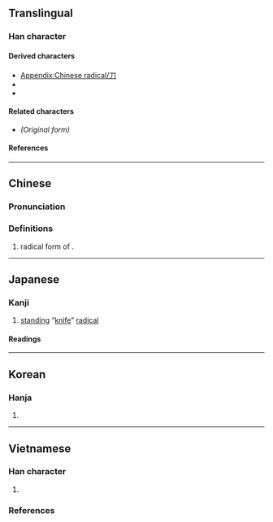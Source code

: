 {{also|刀|リ}}
{{character info}}
{{character info|⺉}}
==Translingual==
{{stroke order|type=animate}}

===Han character===
{{Han char|rn=18|rad=刀|as=00|sn=2|var=2|four=22000|canj=LN,XLN|ids=⿰丨亅}}

====Derived characters====
* [[Appendix:Chinese radical/刀]]
* {{l|mul|[[𠮧]], [[𡥁]], [[𡯇]], [[𢩬]], [[𣏀]], [[灲]], [[𣬟]], [[㺫]], [[𮁜]], [[矵]], [[𣲈]], [[𮕥]], [[𦓎]], [[𦨉]], [[䚯]], [[𧺈]], [[𧿀]], [[釗]]([[钊]]), [[䖌]], [[荆]], [[魝]]([[𬶀]]), [[𦳲]], [[蒯]], [[䵞]]}}
* {{l|mul|[[侴]], [[唎]], [[娳]], [[捯]], [[渕]], [[梸]], [[𪱢]], [[𫺥]], [[揦]], [[椡]], [[𬃙]], [[楋]], [[𥟻]], [[誗]], [[鉶]], [[铏]], [[𤛜]], [[𮡼]], [[鋓]], [[𮥨]], [[𢷚]], [[檦]], [[鍘]], [[𤂄]], [[𨪑]], [[鞩]], [[鯏]], [[𪴝]], [[𮣔]]}}

====Related characters====
* {{l|mul|[[刀]]}} ''(Original form)''

====References====
{{Han ref|kx=0136.010|dkj=01847|dj=0304.060|hdz=10320.010|uh=5202}}

[[Category:CJKV radicals| ]]

----

==Chinese==
{{zh-forms}}
{{zh-wp|zh:刀部|en:Radical 18}}

===Pronunciation===
{{zh-pron
|m=dāo,lìdāopáng
|m_note=立刀旁 when used as a component
|c=dou1
|mc=
|oc=
|ma=
|cat=n
}}

===Definitions===
{{zh-hanzi}}

# radical form of {{zh-l|刀}}.

----

==Japanese==

===Kanji===
{{ja-kanji|grade=|rs=刀00}}

# [[standing#Adjective|standing]] “[[knife]]” [[radical]] {{gl|{{ja-l|立刀}}, ''rittō''}}

====Readings====
{{ja-readings
|goon=と, とう<とう
|kanon=とう<たう
|kun=りっとう-<りつたう-
}}

----

==Korean==

===Hanja===
{{ko-hanja|도}}

# {{rfdef|ko|sort=刀00}}

----

==Vietnamese==

===Han character===
{{vi-readings|rs=刀00
|hanviet=đao-bonet
}}

# {{alternative form of|vi|刀||{{han tu form of|đao|[[Chinese]] [[sabre]]}}}}

===References===
<references/>